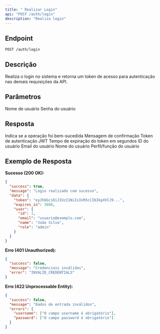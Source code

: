 ```yaml
---
title: " Realizar Login"
api: "POST /auth/login"
description: "Realiza login"
---
```


## Endpoint

<CodeGroup>

```bash Requisição
POST /auth/login
```

</CodeGroup>

## Descrição

Realiza o login no sistema e retorna um token de acesso para autenticação nas demais requisições da API.

## Parâmetros

<ParamField body="username" type="string" required>
  Nome de usuário
</ParamField>

<ParamField body="password" type="string" required>
  Senha do usuário
</ParamField>

## Resposta

<ResponseField name="success" type="boolean">
  Indica se a operação foi bem-sucedida
</ResponseField>

<ResponseField name="message" type="string">
  Mensagem de confirmação
</ResponseField>

<ResponseField name="data" type="object">
  <Expandable title="properties">
    <ResponseField name="token" type="string">
      Token de autenticação JWT
    </ResponseField>
    <ResponseField name="expires_in" type="number">
      Tempo de expiração do token em segundos
    </ResponseField>
    <ResponseField name="user" type="object">
      <Expandable title="properties">
        <ResponseField name="id" type="number">
          ID do usuário
        </ResponseField>
        <ResponseField name="email" type="string">
          Email do usuário
        </ResponseField>
        <ResponseField name="name" type="string">
          Nome do usuário
        </ResponseField>
        <ResponseField name="role" type="string">
          Perfil/função do usuário
        </ResponseField>
      </Expandable>
    </ResponseField>
  </Expandable>
</ResponseField>

## Exemplo de Resposta

**Sucesso (200 OK):**
```json
{
  "success": true,
  "message": "Login realizado com sucesso",
  "data": {
    "token": "eyJhbGciOiJIUzI1NiIsInR5cCI6IkpXVCJ9...",
    "expires_in": 3600,
    "user": {
      "id": 1,
      "email": "usuario@exemplo.com",
      "name": "João Silva",
      "role": "admin"
    }
  }
}
```

**Erro (401 Unauthorized):**
```json
{
  "success": false,
  "message": "Credenciais inválidas",
  "error": "INVALID_CREDENTIALS"
}
```

**Erro (422 Unprocessable Entity):**
```json
{
  "success": false,
  "message": "Dados de entrada inválidos",
  "errors": {
    "username": ["O campo username é obrigatório"],
    "password": ["O campo password é obrigatório"]
  }
}
```